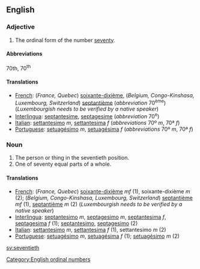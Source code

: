 ==English==

===Adjective===
# The ordinal form of the number [[seventy]].

====Abbreviations====
70th, 70<sup>th</sup>

====Translations====

*[[French]]: (''France, Quebec'') [[soixante-dixième]], (''Belgium, Congo-Kinshasa, Luxembourg, Switzerland'') [[septantième]] (''abbreviation'' 70<sup>ème</sup>) (''Luxembourgish needs to be verified by a native speaker'')
*[[Interlingua]]: [[septantesime]], [[septagesime]] (''abbreviation'' 70<sup>e</sup>)
*[[Italian]]: [[settantesimo]] ''m'', [[settantesima]] ''f'' (''abbreviations'' 70º ''m'', 70ª ''f'')
*[[Portuguese]]: [[setuagésimo]] ''m'', [[setuagésima]] ''f'' (''abbreviations'' 70º ''m'', 70ª ''f'')
===Noun===

#The person or thing in the seventieth position.
#One of seventy equal parts of a whole.

====Translations====

*[[French]]: (''France, Quebec'') [[soixante-dixième]]  ''mf'' (1), soixante-dixième ''m'' (2); (''Belgium, Congo-Kinshasa, Luxembourg, Switzerland'') [[septantième]] ''mf'' (1), [[septantième]] ''m'' (2) (''Luxembourgish needs to be verified by a native speaker'')
*[[Interlingua]]: [[septantesimo]] ''m'', [[septagesimo]] ''m'', [[septantesima]] ''f'', [[septagesima]] ''f'' (1); [[septantesimo]], [[septagesimo]] (2)
*[[Italian]]: [[settantesimo]] ''m'', [[settantesima]] ''f'' (1), settantesimo ''m'' (2)
*[[Portuguese]]: [[setuagésimo]] ''m'', [[setuagésima]] ''f'' (1); [[setuagésimo]] ''m'' (2)

[[Category:English ordinal numbers]]

[[sv:seventieth]]